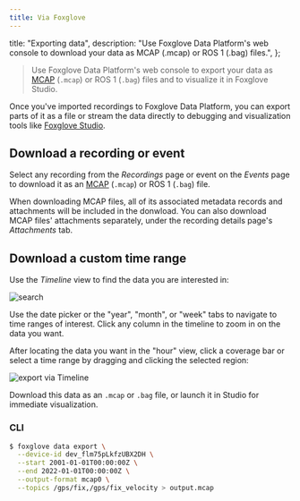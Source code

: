 ```yaml
---
title: Via Foxglove
---
```


  title: "Exporting data",
  description:
    "Use Foxglove Data Platform's web console to download your data as MCAP (.mcap) or ROS 1 (.bag) files.",
};

> Use Foxglove Data Platform's web console to export your data as [MCAP](https://mcap.dev) (`.mcap`) or ROS 1 (`.bag`) files and to visualize it in Foxglove Studio.

Once you've imported recordings to Foxglove Data Platform, you can export parts of it as a file or stream the data directly to debugging and visualization tools like [Foxglove Studio](/studio).

## Download a recording or event

Select any recording from the _Recordings_ page or event on the _Events_ page to download it as an [MCAP](https://mcap.dev) (`.mcap`) or ROS 1 (`.bag`) file.

When downloading MCAP files, all of its associated metadata records and attachments will be included in the donwload. You can also download MCAP files' attachments separately, under the recording details page's _Attachments_ tab.

## Download a custom time range

Use the _Timeline_ view to find the data you are interested in:

![search](/img/docs/data-platform/search.webp)

Use the date picker or the "year", "month", or "week" tabs to navigate to time ranges of interest. Click any column in the timeline to zoom in on the data you want.

After locating the data you want in the "hour" view, click a coverage bar or select a time range by dragging and clicking the selected region:

![export via Timeline](/img/docs/data-platform/timeline-export.webp)

Download this data as an `.mcap` or `.bag` file, or launch it in Studio for immediate visualization.

### CLI

```bash
$ foxglove data export \
  --device-id dev_flm75pLkfzUBX2DH \
  --start 2001-01-01T00:00:00Z \
  --end 2022-01-01T00:00:00Z \
  --output-format mcap0 \
  --topics /gps/fix,/gps/fix_velocity > output.mcap
```

